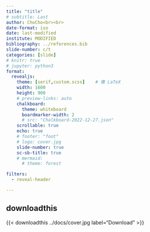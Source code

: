 ```yaml
---
title: "title"
# subtitle: Last
author: ChoCho<br><br>
date-format: iso
date: last-modified
institute: MODIFIED
bibliography: ../references.bib
slide-number: c/t
categories: [slide]
# knitr: true
# jupyter: python3
format:
  revealjs:
    theme: [serif,custom.scss]    # 像 LaTeX
    width: 1600
    height: 900
    # preview-links: auto
    chalkboard:
      theme: whiteboard
      boardmarker-width: 2
      # src: "Chalkboard-2022-12-27.json"
    scrollable: true
    echo: true
    # footer: "foot"
    # logo: cover.jpg
    slide-number: true
    sc-sb-title: true
    # mermaid:
      # theme: forest

filters:
  - reveal-header

---
```


## downloadthis

{{< downloadthis ../docs/cover.jpg label="Download" >}}